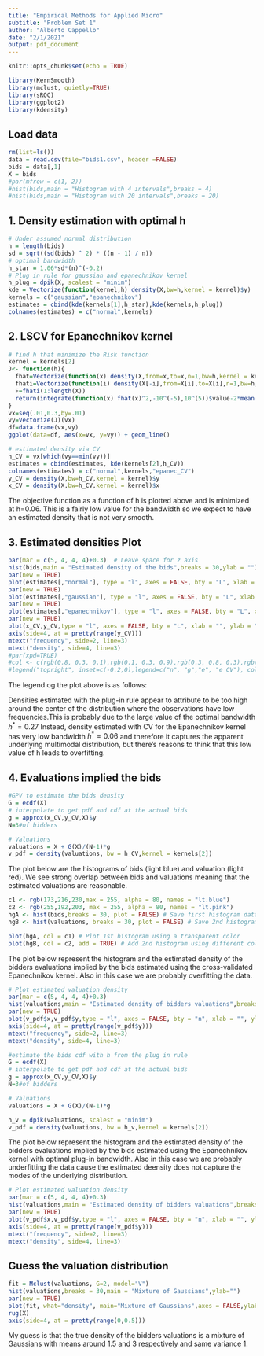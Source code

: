 ```yaml
---
title: "Empirical Methods for Applied Micro"
subtitle: "Problem Set 1"
author: "Alberto Cappello"
date: "2/1/2021"
output: pdf_document
---
```


```r
knitr::opts_chunk$set(echo = TRUE)
```

```r
library(KernSmooth)
library(mclust, quietly=TRUE)
library(sROC)
library(ggplot2)
library(kdensity)
```

## Load data 

```r
rm(list=ls())
data = read.csv(file="bids1.csv", header =FALSE)
bids = data[,1]
X = bids
#par(mfrow = c(1, 2))
#hist(bids,main = "Histogram with 4 intervals",breaks = 4)
#hist(bids,main = "Histogram with 20 intervals",breaks = 20)
```

## 1. Density estimation with optimal h

```r
# Under assumed normal distribution
n = length(bids)
sd = sqrt((sd(bids) ^ 2) * ((n - 1) / n))
# optimal bandwidth
h_star = 1.06*sd*(n)^(-0.2)
# Plug in rule for gaussian and epanechnikov kernel
h_plug = dpik(X, scalest = "minim")
kde = Vectorize(function(kernel,h) density(X,bw=h,kernel = kernel)$y)
kernels = c("gaussian","epanechnikov")
estimates = cbind(kde(kernels[1],h_star),kde(kernels,h_plug))
colnames(estimates) = c("normal",kernels)
```

## 2. LSCV for Epanechnikov kernel

```r
# find h that minimize the Risk function
kernel = kernels[2]
J<- function(h){
  fhat=Vectorize(function(x) density(X,from=x,to=x,n=1,bw=h,kernel = kernel)$y)
  fhati=Vectorize(function(i) density(X[-i],from=X[i],to=X[i],n=1,bw=h,kernel = kernel)$y)
  F=fhati(1:length(X))
  return(integrate(function(x) fhat(x)^2,-10^(-5),10^(5))$value-2*mean(F))
}
vx=seq(.01,0.3,by=.01)
vy=Vectorize(J)(vx)
df=data.frame(vx,vy)
ggplot(data=df, aes(x=vx, y=vy)) + geom_line()

# estimated density via CV
h_CV = vx[which(vy==min(vy))]
estimates = cbind(estimates, kde(kernels[2],h_CV))
colnames(estimates) = c("normal",kernels,"epanec_CV")
y_CV = density(X,bw=h_CV,kernel = kernel)$y
x_CV = density(X,bw=h_CV,kernel = kernel)$x
```

The objective function as a function of h is plotted above and is minimized at h=0.06. This is a fairly low value for the bandwidth so we expect to have an estimated density that is not very smooth.


## 3. Estimated densities Plot

```r

par(mar = c(5, 4, 4, 4)+0.3)  # Leave space for z axis
hist(bids,main = "Estimated density of the bids",breaks = 30,ylab = "") 
par(new = TRUE)
plot(estimates[,"normal"], type = "l", axes = FALSE, bty = "L", xlab = "", ylab = "", col="red")
par(new = TRUE)
plot(estimates[,"gaussian"], type = "l", axes = FALSE, bty = "L", xlab = "", ylab = "", col="blue")
par(new = TRUE)
plot(estimates[,"epanechnikov"], type = "l", axes = FALSE, bty = "L", xlab = "", ylab = "",col = "green")
par(new = TRUE)
plot(x_CV,y_CV,type = "l", axes = FALSE, bty = "L", xlab = "", ylab = "",col = "orange")
axis(side=4, at = pretty(range(y_CV)))
mtext("frequency", side=2, line=3)
mtext("density", side=4, line=3)
#par(xpd=TRUE)
#col <- c(rgb(0.8, 0.3, 0.1),rgb(0.1, 0.3, 0.9),rgb(0.3, 0.8, 0.3),rgb(0.5, 0.2, 0.3))
#legend("topright", inset=c(-0.2,0),legend=c("n", "g","e", "e CV"), col=col)

```
The legend og the plot above is as follows:
\begin{itemize}
  \item[-] red line = assumed normal distribution with optimal h
  \item[-] blue line = Gaussian kernel with plug-in rule
  \item[-] green line = Epanechnikov kernel with plug-in rule
  \item[-] orange line = LSCV with Epanechnikov kernel
\end{itemize}

Densities estimated with the plug-in rule appear to attribute to be too high around the center of the distribution where the observations have low frequencies.This is probably due to the large value of the optimal bandwidth $h^* = 0.27$ Instead, density estimated with CV for the Epanechnikov kernel has very low bandwidth $h^* = 0.06$ and therefore it captures the apparent underlying multimodal distribution, but there's reasons to think that this low value of h leads to overfitting. 

## 4. Evaluations implied the bids

```r
#GPV to estimate the bids density 
G = ecdf(X)
# interpolate to get pdf and cdf at the actual bids 
g = approx(x_CV,y_CV,X)$y
N=3#of bidders

# Valuations
valuations = X + G(X)/(N-1)*g
v_pdf = density(valuations, bw = h_CV,kernel = kernels[2])
```

The plot below are the histograms of bids (light blue) and valuation (light red). We see strong overlap between bids and valuations meaning that the estimated valuations are reasonable.

```r
c1 <- rgb(173,216,230,max = 255, alpha = 80, names = "lt.blue")
c2 <- rgb(255,192,203, max = 255, alpha = 80, names = "lt.pink")
hgA <- hist(bids,breaks = 30, plot = FALSE) # Save first histogram data
hgB <- hist(valuations, breaks = 30, plot = FALSE) # Save 2nd histogram data

plot(hgA, col = c1) # Plot 1st histogram using a transparent color
plot(hgB, col = c2, add = TRUE) # Add 2nd histogram using different color
```


The plot below represent the histogram and the estimated density of the bidders evaluations implied by the bids estimated using the cross-validated Epanechnikov kernel. Also in this case we are probably overfitting the data.


```r
# Plot estimated valuation density
par(mar = c(5, 4, 4, 4)+0.3)
hist(valuations,main = "Estimated density of bidders valuations",breaks = 30,ylab = "") # first plot
par(new = TRUE)
plot(v_pdf$x,v_pdf$y,type = "l", axes = FALSE, bty = "n", xlab = "", ylab = "",col="blue")
axis(side=4, at = pretty(range(v_pdf$y)))
mtext("frequency", side=2, line=3)
mtext("density", side=4, line=3)
```


```r
#estimate the bids cdf with h from the plug in rule 
G = ecdf(X)
# interpolate to get pdf and cdf at the actual bids 
g = approx(x_CV,y_CV,X)$y
N=3#of bidders

# Valuations
valuations = X + G(X)/(N-1)*g

h_v = dpik(valuations, scalest = "minim")
v_pdf = density(valuations, bw = h_v,kernel = kernels[2])
```

The plot below represent the histogram and the estimated density of the bidders evaluations implied by the bids estimated using the Epanechnikov kernel with optimal plug-in bandwidth. Also in this case we are probably underfitting the data cause the estimated deensity does not capture the modes of the underlying distribution.

```r
# Plot estimated valuation density
par(mar = c(5, 4, 4, 4)+0.3)
hist(valuations,main = "Estimated density of bidders valuations",breaks = 30,ylab = "") # first plot
par(new = TRUE)
plot(v_pdf$x,v_pdf$y,type = "l", axes = FALSE, bty = "n", xlab = "", ylab = "",col="blue")
axis(side=4, at = pretty(range(v_pdf$y)))
mtext("frequency", side=2, line=3)
mtext("density", side=4, line=3)
```

## Guess the valuation distribution

```r
fit = Mclust(valuations, G=2, model="V")
hist(valuations,breaks = 30,main = "Mixture of Gaussians",ylab="")
par(new = TRUE)
plot(fit, what="density", main="Mixture of Gaussians",axes = FALSE,ylab="")
rug(X)
axis(side=4, at = pretty(range(0,0.5)))
```
My guess is that the true density of the bidders valuations is a mixture of Gaussians with means around 1.5 and 3 respectively and same variance 1.
